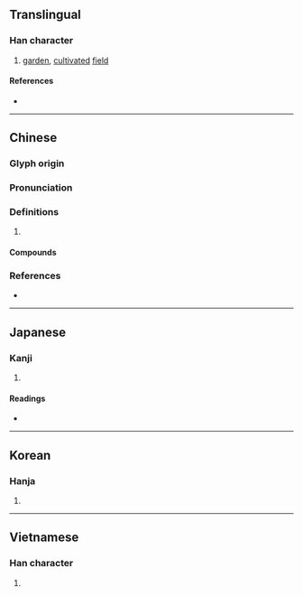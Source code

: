 {{character info/new}}
==Translingual==

===Han character===
{{Han char|rn=31|rad=囗|as=07|sn=10|four=60227|canj=WIJB|ids=⿴囗甫}}

# [[garden]], [[cultivated]] [[field]]

====References====
* {{Han ref|kx=0218.210|dkj=04774|dj=0446.220|hdz=10718.150|uh=5703|ud=22275|bh=AE45|bd=44613}}

----

==Chinese==
{{zh-forms}}

===Glyph origin===
{{Han etym}}

===Pronunciation===
{{zh-pron
|m=pǔ
|c=pou2,bou2
|mn=phó͘
|mc=y
|oc=y
|cat=
}}

===Definitions===
{{zh-hanzi}}

# {{rfdef|zh}}

====Compounds====
{{zh-der|圃事|圃師|圃畦|園圃|場圃|懸圃|抱甕灌圃|玄圃|玄圃積玉|瑤圃|縣圃|老圃|花圃|苗圃|茗圃|菜圃|蔬圃|蘭圃|辯圃學林|農圃}}

===References===
* {{R:yue:Hanzi}}

----

==Japanese==

===Kanji===
{{ja-kanji|grade=|rs=囗07}}

# {{defn|lang=ja|sort=囗07}}

====Readings====
* {{ja-readings|on=[[ほ]] (ho)|kun=[[はたけ]] (hatake)}}

----

==Korean==

===Hanja===
{{ko-hanja|hangeul=포|rv=po|mr=p'o}}

# {{defn|lang=ko|sort=囗07}}

----

==Vietnamese==

===Han character===
{{vi-hantu|[[bo]]|rs=囗07}}

# {{defn|lang=vi|sort=囗07}}